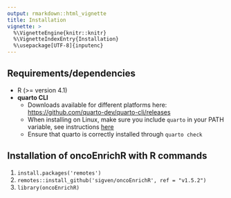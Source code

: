 ```yaml
---
output: rmarkdown::html_vignette
title: Installation
vignette: >
  %\VignetteEngine{knitr::knitr}
  %\VignetteIndexEntry{Installation}
  %\usepackage[UTF-8]{inputenc}
---
```


## Requirements/dependencies

*  R (>= version 4.1)
*  **quarto CLI**
   - Downloads available for different platforms here: [https://github.com/quarto-dev/quarto-cli/releases](https://github.com/quarto-dev/quarto-cli/releases)
   - When installing on Linux, make sure you include `quarto` in your PATH variable, see instructions [here](https://quarto.org/docs/download/tarball.html)
   - Ensure that quarto is correctly installed through `quarto check`

## Installation of oncoEnrichR with R commands

1.  `install.packages('remotes')`
2.  `remotes::install_github('sigven/oncoEnrichR', ref = "v1.5.2")`
3.  `library(oncoEnrichR)`

<br>
